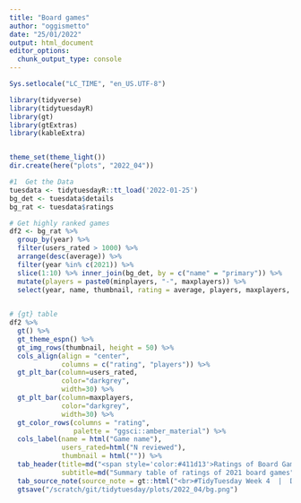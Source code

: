 ```yaml
---
title: "Board games"
author: "oggismetto"
date: "25/01/2022"
output: html_document
editor_options: 
  chunk_output_type: console
---
```


```r

Sys.setlocale("LC_TIME", "en_US.UTF-8")

library(tidyverse)
library(tidytuesdayR)
library(gt)
library(gtExtras)
library(kableExtra)


theme_set(theme_light())
dir.create(here("plots", "2022_04"))

#1  Get the Data
tuesdata <- tidytuesdayR::tt_load('2022-01-25')
bg_det <- tuesdata$details
bg_rat <- tuesdata$ratings

# Get highly ranked games
df2 <- bg_rat %>% 
  group_by(year) %>% 
  filter(users_rated > 1000) %>%
  arrange(desc(average)) %>%
  filter(year %in% c(2021)) %>%
  slice(1:10) %>% inner_join(bg_det, by = c("name" = "primary")) %>%
  mutate(players = paste0(minplayers, "-", maxplayers)) %>%
  select(year, name, thumbnail, rating = average, players, maxplayers, users_rated)
  

# {gt} table
df2 %>%
  gt() %>%
  gt_theme_espn() %>%
  gt_img_rows(thumbnail, height = 50) %>%
  cols_align(align = "center", 
             columns = c("rating", "players")) %>%
  gt_plt_bar(column=users_rated, 
             color="darkgrey",
             width=30) %>%
  gt_plt_bar(column=maxplayers, 
             color="darkgrey",
             width=30) %>%
  gt_color_rows(columns = "rating",
                palette = "ggsci::amber_material") %>%
  cols_label(name = html("Game name"),
             users_rated=html("N reviewed"),
             thumbnail = html("")) %>%
  tab_header(title=md("<span style='color:#411d13'>Ratings of Board Games during last year of pandemic </span>"),
             subtitle=md("Summary table of ratings of 2021 board games")) %>%
  tab_source_note(source_note = gt::html("<br>#TidyTuesday Week 4  |  Data source: Kaggle")) %>% 
  gtsave("/scratch/git/tidytuesday/plots/2022_04/bg.png")

```


